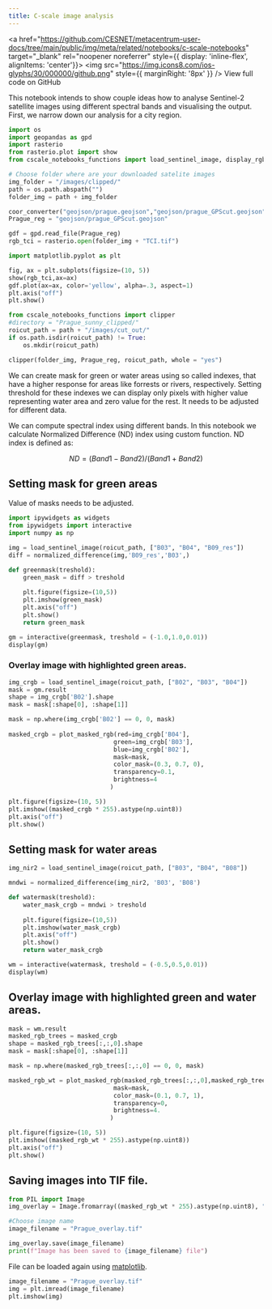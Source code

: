 ```yaml
---
title: C-scale image analysis
---
```

<a href="https://github.com/CESNET/metacentrum-user-docs/tree/main/public/img/meta/related/notebooks/c-scale-notebooks" target="_blank" rel="noopener noreferrer" style={{ display: 'inline-flex', alignItems: 'center'}}>
   <img src="https://img.icons8.com/ios-glyphs/30/000000/github.png" style={{ marginRight: '8px' }} />
    <span> View full code on GitHub </span>
</a>

This notebook intends to show couple ideas how to analyse Sentinel-2 satellite images using different spectral bands and visualising the output. First, we narrow down our analysis for a city region.

```python
import os
import geopandas as gpd
import rasterio
from rasterio.plot import show
from cscale_notebooks_functions import load_sentinel_image, display_rgb, image_rgb, normalized_difference, plot_masked_rgb, resampling, coor_converter
```


```python
# Choose folder where are your downloaded satelite images  
img_folder = "/images/clipped/"
path = os.path.abspath("")
folder_img = path + img_folder
```


```python
coor_converter("geojson/prague.geojson","geojson/prague_GPScut.geojson",32633)
Prague_reg = "geojson/prague_GPScut.geojson"

gdf = gpd.read_file(Prague_reg)
rgb_tci = rasterio.open(folder_img + "TCI.tif")
```


```python
import matplotlib.pyplot as plt

fig, ax = plt.subplots(figsize=(10, 5))
show(rgb_tci,ax=ax)
gdf.plot(ax=ax, color='yellow', alpha=.3, aspect=1)
plt.axis("off")
plt.show()
```


```python
from cscale_notebooks_functions import clipper
#directory = "Prague_sunny_clipped/"
roicut_path = path + "/images/cut_out/"
if os.path.isdir(roicut_path) != True:
    os.mkdir(roicut_path)

clipper(folder_img, Prague_reg, roicut_path, whole = "yes")
```

We can create mask for green or water areas using so called indexes, that have a higher response for areas like forrests or rivers, respectively. Setting threshold for these indexes we can display only pixels with higher value representing water area and zero value for the rest. It needs to be adjusted for different data. 

We can compute spectral index using different bands. In this notebook we calculate Normalized Difference (ND) index using custom function. ND index is defined as:

$$ 
ND = (Band1 - Band2)/ (Band1 + Band2) 
$$


## Setting mask for green areas

Value of masks needs to be adjusted.


```python
import ipywidgets as widgets
from ipywidgets import interactive
import numpy as np

img = load_sentinel_image(roicut_path, ["B03", "B04", "B09_res"])
diff = normalized_difference(img,'B09_res','B03',)

def greenmask(treshold):
    green_mask = diff > treshold
    
    plt.figure(figsize=(10,5))
    plt.imshow(green_mask)
    plt.axis("off")
    plt.show()
    return green_mask

gm = interactive(greenmask, treshold = (-1.0,1.0,0.01))
display(gm)
```

### Overlay image with highlighted green areas.


```python
img_crgb = load_sentinel_image(roicut_path, ["B02", "B03", "B04"])
mask = gm.result
shape = img_crgb['B02'].shape
mask = mask[:shape[0], :shape[1]]

mask = np.where(img_crgb['B02'] == 0, 0, mask)
 
masked_crgb = plot_masked_rgb(red=img_crgb['B04'],
                             green=img_crgb['B03'],
                             blue=img_crgb['B02'],
                             mask=mask,
                             color_mask=(0.3, 0.7, 0),
                             transparency=0.1,
                             brightness=4
                            )

plt.figure(figsize=(10, 5))
plt.imshow((masked_crgb * 255).astype(np.uint8))
plt.axis("off")
plt.show()
```

## Setting mask for water areas


```python
img_nir2 = load_sentinel_image(roicut_path, ["B03", "B04", "B08"])

mndwi = normalized_difference(img_nir2, 'B03', 'B08')

def watermask(treshold):
    water_mask_crgb = mndwi > treshold
    
    plt.figure(figsize=(10,5))
    plt.imshow(water_mask_crgb)
    plt.axis("off")
    plt.show()
    return water_mask_crgb

wm = interactive(watermask, treshold = (-0.5,0.5,0.01))
display(wm)
```

## Overlay image with highlighted green and water areas.


```python
mask = wm.result
masked_rgb_trees = masked_crgb
shape = masked_rgb_trees[:,:,0].shape
mask = mask[:shape[0], :shape[1]]

mask = np.where(masked_rgb_trees[:,:,0] == 0, 0, mask)

masked_rgb_wt = plot_masked_rgb(masked_rgb_trees[:,:,0],masked_rgb_trees[:,:,1],masked_rgb_trees[:,:,2],
                             mask=mask,
                             color_mask=(0.1, 0.7, 1),
                             transparency=0,
                             brightness=4.
                            )

plt.figure(figsize=(10, 5))
plt.imshow((masked_rgb_wt * 255).astype(np.uint8))
plt.axis("off")
plt.show()
```

## Saving images into TIF file.


```python
from PIL import Image
img_overlay = Image.fromarray((masked_rgb_wt * 255).astype(np.uint8), "RGB")

#Choose image name
image_filename = "Prague_overlay.tif"

img_overlay.save(image_filename)
print(f"Image has been saved to {image_filename} file")
```

File can be loaded again using [matplotlib](https://matplotlib.org/stable/api/_as_gen/matplotlib.pyplot.imshow.html).


```python
image_filename = "Prague_overlay.tif"
img = plt.imread(image_filename)
plt.imshow(img)
```
